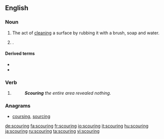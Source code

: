==English==

===Noun===
{{en-noun}}

#  The act of [[clean]]ing a surface by rubbing it with a brush, soap and water.
# {{context|of livestock|lang=en}} {{l|en|diarrhea|Diarrhea}}.

====Derived terms====
* {{l|en|scouring pad}}
* {{l|en|scouring brush}}

===Verb===
{{head|en|present participle}}

# {{present participle of|scour}}
#: '''''Scouring''' the entire area revealed nothing.''

===Anagrams===
* [[coursing#English|coursing]], [[sourcing#English|sourcing]]

[[de:scouring]]
[[fa:scouring]]
[[fr:scouring]]
[[io:scouring]]
[[it:scouring]]
[[hu:scouring]]
[[ja:scouring]]
[[ru:scouring]]
[[ta:scouring]]
[[vi:scouring]]